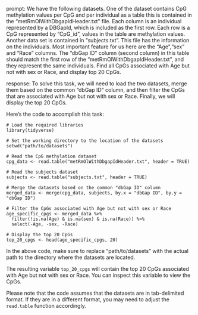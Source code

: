 prompt:
We have the following datasets. One of the dataset contains CpG methylation values per CpG and per individual as a table this is contained in the “metRmOlWithDbgapIdHeader.txt” file. Each column is an individual represented by a DBGapId, which is included as the first row. Each row is a CpG represented by "CpG_id", values in the table are methylation values. Another data set is contained in “subjects.txt”. This file has the information on the individuals. Most important feature for us here are the "Age","sex" and "Race" columns. The "dbGap ID" column (second column) in this table should match the first row of the "metRmOlWithDbgapIdHeader.txt", and they represent the same individuals. Find all CpGs associated with Age but not with sex or Race, and display top 20 CpGs.

response:
To solve this task, we will need to load the two datasets, merge them based on the common "dbGap ID" column, and then filter the CpGs that are associated with Age but not with sex or Race. Finally, we will display the top 20 CpGs.

Here's the code to accomplish this task:

```
# Load the required libraries
library(tidyverse)

# Set the working directory to the location of the datasets
setwd("path/to/datasets")

# Read the CpG methylation dataset
cpg_data <- read.table("metRmOlWithDbgapIdHeader.txt", header = TRUE)

# Read the subjects dataset
subjects <- read.table("subjects.txt", header = TRUE)

# Merge the datasets based on the common "dbGap ID" column
merged_data <- merge(cpg_data, subjects, by.x = "dbGap ID", by.y = "dbGap ID")

# Filter the CpGs associated with Age but not with sex or Race
age_specific_cpgs <- merged_data %>% 
  filter(!is.na(Age) & is.na(sex) & is.na(Race)) %>%
  select(-Age, -sex, -Race)

# Display the top 20 CpGs
top_20_cpgs <- head(age_specific_cpgs, 20)
```

In the above code, make sure to replace "path/to/datasets" with the actual path to the directory where the datasets are located.

The resulting variable `top_20_cpgs` will contain the top 20 CpGs associated with Age but not with sex or Race. You can inspect this variable to view the CpGs.

Please note that the code assumes that the datasets are in tab-delimited format. If they are in a different format, you may need to adjust the `read.table` function accordingly.
